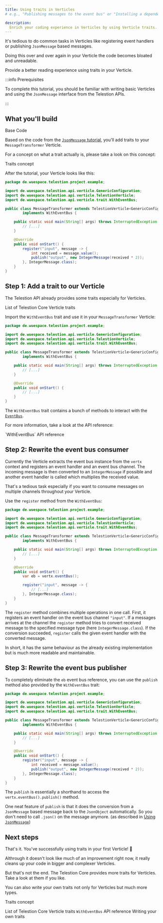 ```yaml
---
title: Using traits in Verticles
# e.g., "Publishing messages to the event bus" or "Installing a dependency using npm"

description:
  Enrich your coding experience in Verticles by using Verticle traits.
---
```


<!--
Tutorial
========

=== When to use this template:
Use this template when you want to give a quick, step-by-step tutorial for solving a specific
technical problem. Tutorials allow the reader to learn how to implement something within
their projects quickly.

=== When not to use this template:
When your article focuses more on a concept/technology and is not rooted in a specific technical
problem ("how to do XY?"), consider using a guide instead.

=== Guide or Tutorial
A tutorial provides a quick, technical "step-by-step" tutorial for a
given problem. Thus, a guide describes less the handling of a specific problem
and more the general interaction of the reader with a given concept.

Example with npm articles:
- "npm": (Concept, explaining what npm is)
- "Installing a dependency with npm" (Tutorial, providing a quick tutorial to
	solve a technical problem)
- "Managing dependencies with npm" (Guide, including both technical knowledge, but
	also best practices and more)

=== Writing tips:
- Write in the present tense
- Use neutral pronouns (they/them instead of he/she and him/her)
- Be respectful to everyone
- Be aware of the potential for cultural misunderstandings
- Provide explanations for what you do, but focus on the step-by-step guide
	without deeply explaining every technical decision and why it's best prcatice
	to do so (you can describe best practices in a guide, a tutorial must focus on
	keeping the "step by step" flow going)
-->

<!-- Relevant imports: -->


<!-- Short description of what the article covers: -->

It's tedious to do common tasks in Verticles like registering event handlers or
publishing `JsonMessage` based messages.

Doing this over and over again in your Verticle the code becomes bloated and
unreadable.

Provide a better reading experience using traits in your Verticle.

:::info Prerequisites

To complete this tutorial, you should be familiar with writing basic Verticles
and using the `JsonMessage` interface from the Telestion APIs.

:::

## What you'll build

<Reference to="/application/tutorials/using-jsonmessage/">Base Code</Reference>

Based on the code from the
[`JsonMessage` tutorial](/application/tutorials/using-jsonmessage/), you'll add
traits to your `MessageTransformer` Verticle.

For a concept on what a trait actually is, please take a look on this concept:

<Reference to="/application/concepts/traits/">Traits concept</Reference>

After the tutorial, your Verticle looks like this:

```java title='MessageTransformer.java' {5,7-8,16,18,19}
package de.wuespace.telestion.project.example;

import de.wuespace.telestion.api.verticle.GenericConfiguration;
import de.wuespace.telestion.api.verticle.TelestionVerticle;
import de.wuespace.telestion.api.verticle.trait.WithEventBus;

public class MessageTransformer extends TelestionVerticle<GenericConfiguration>
		implements WithEventBus {

	public static void main(String[] args) throws InterruptedException {
		// [...]
	}

	@Override
	public void onStart() {
		register("input", message -> {
			int received = message.value();
			publish("output", new IntegerMessage(received * 2));
		}, IntegerMessage.class);
	}
}
```

## Step 1: Add a trait to our Verticle

The Telestion API already provides some traits especially for Verticles.

<Reference to="https://javadoc.io/doc/de.wuespace.telestion/telestion-api/latest/de/wuespace/telestion/api/verticle/trait/package-summary.html">
	List of Telestion Core Verticle traits
</Reference>

Import the `WithEventBus` trait and use it in your `MessageTransformer`
Verticle:

```java title='MessageTransformer.java' {5,7-8}
package de.wuespace.telestion.project.example;

import de.wuespace.telestion.api.verticle.GenericConfiguration;
import de.wuespace.telestion.api.verticle.TelestionVerticle;
import de.wuespace.telestion.api.verticle.trait.WithEventBus;

public class MessageTransformer extends TelestionVerticle<GenericConfiguration>
		implements WithEventBus {

	public static void main(String[] args) throws InterruptedException {
		// [...]
	}

	@Override
	public void onStart() {
		// [...]
	}
}
```

The `WithEventBus` trait contains a bunch of methods to interact with the
[`EventBus`](/application/concepts/event-bus/).

For more information, take a look at the API reference:

<Reference to="https://javadoc.io/doc/de.wuespace.telestion/telestion-api/latest/de/wuespace/telestion/api/verticle/trait/WithEventBus.html">
	`WithEventBus` API reference
</Reference>

## Step 2: Rewrite the event bus consumer

Currently the Verticle extracts the event bus instance from the `vertx` context
and registers an event handler and an event bus channel. The incoming message is
then converted to an `IntegerMessage` if possible and another event handler is
called which multiplies the received value.

That's a tedious task especially if you want to consume messages on multiple
channels throughout your Verticle.

Use the `register` method from the `WithEventBus`:

```java title='MessageTransformer.java' {18-20}
package de.wuespace.telestion.project.example;

import de.wuespace.telestion.api.verticle.GenericConfiguration;
import de.wuespace.telestion.api.verticle.TelestionVerticle;
import de.wuespace.telestion.api.verticle.trait.WithEventBus;

public class MessageTransformer extends TelestionVerticle<GenericConfiguration>
		implements WithEventBus {

	public static void main(String[] args) throws InterruptedException {
		// [...]
	}

	@Override
	public void onStart() {
		var eb = vertx.eventBus();

		register("input", message -> {
			// [...]
		}, IntegerMessage.class);
	}
}
```

The `register` method combines multiple operations in one call. First, it
registers an event handler on the event bus channel `"input"`. If a messages
arrives at the channel the `register` method tries to convert received message
to the specified message type (here `IntegerMessage.class`). If the conversion
succeeded, `register` calls the given event handler with the converted message.

In short, it has the same behaviour as the already existing implementation but
is much more readable and maintainable.

## Step 3: Rewrite the event bus publisher

To completely eliminate the `eb` event bus reference, you can use the `publish`
method also provided by the `WithEventBus` trait:

```java title='MessageTransformer.java' {17-18}
package de.wuespace.telestion.project.example;

import de.wuespace.telestion.api.verticle.GenericConfiguration;
import de.wuespace.telestion.api.verticle.TelestionVerticle;
import de.wuespace.telestion.api.verticle.trait.WithEventBus;

public class MessageTransformer extends TelestionVerticle<GenericConfiguration>
		implements WithEventBus {

	public static void main(String[] args) throws InterruptedException {
		// [...]
	}

	@Override
	public void onStart() {
		register("input", message -> {
			int received = message.value();
			publish("output", new IntegerMessage(received * 2));
		}, IntegerMessage.class);
	}
}
```

The `publish` is essentially a shorthand to access the
`vertx.eventBus().publish()` method.

One neat feature of `publish` is that it does the conversion from a
`JsonMessage` based message back to the `JsonObject` automatically. So you don't
need to call `.json()` on the message anymore. (as described in
[Using `JsonMessage`](/application/tutorials/using-jsonmessage/#step-3-publishing-messages))

## Next steps

<!-- Short concluding sentence: -->

That's it. You've successfully using traits in your first Verticle! 🍹

Althrough it doesn't look like much of an improvement right now, it really
cleans up your code in bigger and complexer Verticles.

But that's not the end. The Telestion Core provides more traits for Verticles.
Take a look at them if you like.

You can also write your own traits not only for Verticles but much more types.

<!-- Links to next steps/related articles -->

<Reference to="/application/concepts/traits/">Traits concept</Reference>

<Reference to="https://javadoc.io/doc/de.wuespace.telestion/telestion-api/latest/de/wuespace/telestion/api/verticle/trait/package-summary.html">
	List of Telestion Core Verticle traits
</Reference>

<Reference to="https://javadoc.io/doc/de.wuespace.telestion/telestion-api/latest/de/wuespace/telestion/api/verticle/trait/WithEventBus.html">
	<code>WithEventBus</code> API reference
</Reference>

<Reference to="/application/guides/writing-your-own-traits/">
	Writing your own traits
</Reference>

<!--
Snippets
--------

<Reference to="../other-article">
		Relative Link to other article
</Reference>

<Reference to="https://www.example.com">
		Example Website
</Reference>
-->
